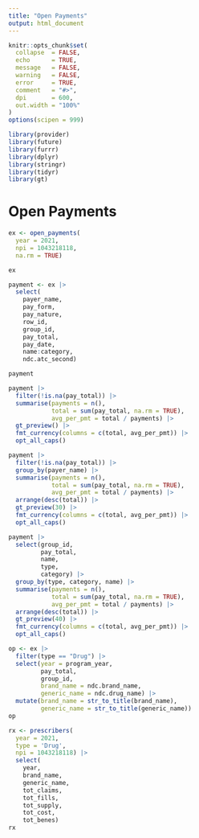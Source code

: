 ```yaml
---
title: "Open Payments"
output: html_document
---
```


```r
knitr::opts_chunk$set(
  collapse  = FALSE,
  echo      = TRUE, 
  message   = FALSE, 
  warning   = FALSE,
  error     = TRUE,
  comment   = "#>",
  dpi       = 600, 
  out.width = "100%"
)
options(scipen = 999)
```

```r
library(provider)
library(future)
library(furrr)
library(dplyr)
library(stringr)
library(tidyr)
library(gt)
```

# Open Payments

```r
ex <- open_payments(
  year = 2021, 
  npi = 1043218118, 
  na.rm = TRUE)

ex
```

```r
payment <- ex |> 
  select(
    payer_name,
    pay_form,
    pay_nature,
    row_id,
    group_id,
    pay_total,
    pay_date, 
    name:category,
    ndc.atc_second)

payment
```

```r
payment |> 
  filter(!is.na(pay_total)) |> 
  summarise(payments = n(),
            total = sum(pay_total, na.rm = TRUE),
            avg_per_pmt = total / payments) |> 
  gt_preview() |> 
  fmt_currency(columns = c(total, avg_per_pmt)) |> 
  opt_all_caps()
```

```r
payment |> 
  filter(!is.na(pay_total)) |> 
  group_by(payer_name) |> 
  summarise(payments = n(),
            total = sum(pay_total, na.rm = TRUE),
            avg_per_pmt = total / payments) |> 
  arrange(desc(total)) |> 
  gt_preview(30) |> 
  fmt_currency(columns = c(total, avg_per_pmt)) |> 
  opt_all_caps()
```

```r
payment |> 
  select(group_id, 
         pay_total, 
         name, 
         type, 
         category) |> 
  group_by(type, category, name) |> 
  summarise(payments = n(),
            total = sum(pay_total, na.rm = TRUE),
            avg_per_pmt = total / payments) |> 
  arrange(desc(total)) |> 
  gt_preview(40) |> 
  fmt_currency(columns = c(total, avg_per_pmt)) |> 
  opt_all_caps()
```

```r
op <- ex |> 
  filter(type == "Drug") |> 
  select(year = program_year, 
         pay_total, 
         group_id,
         brand_name = ndc.brand_name,
         generic_name = ndc.drug_name) |> 
  mutate(brand_name = str_to_title(brand_name),
         generic_name = str_to_title(generic_name))
op
```

```r
rx <- prescribers(
  year = 2021, 
  type = 'Drug', 
  npi = 1043218118) |> 
  select(
    year,
    brand_name, 
    generic_name, 
    tot_claims, 
    tot_fills, 
    tot_supply, 
    tot_cost, 
    tot_benes)
rx
```
